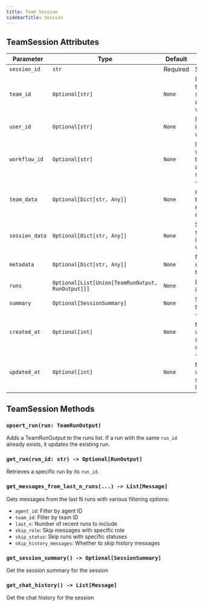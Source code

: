 ```yaml
---
title: Team Session
sidebarTitle: Session
---
```


## TeamSession Attributes
| Parameter | Type | Default | Description |
|-----------|------|---------|-------------|
| `session_id` | `str` | Required | Session UUID |
| `team_id` | `Optional[str]` | `None` | ID of the team that this session is associated with |
| `user_id` | `Optional[str]` | `None` | ID of the user interacting with this team |
| `workflow_id` | `Optional[str]` | `None` | ID of the workflow that this session is associated with |
| `team_data` | `Optional[Dict[str, Any]]` | `None` | Team Data: name, team_id, model, and mode |
| `session_data` | `Optional[Dict[str, Any]]` | `None` | Session Data: session_state, images, videos, audio |
| `metadata` | `Optional[Dict[str, Any]]` | `None` | Metadata stored with this team |
| `runs` | `Optional[List[Union[TeamRunOutput, RunOutput]]]` | `None` | List of all runs in the session |
| `summary` | `Optional[SessionSummary]` | `None` | Summary of the session |
| `created_at` | `Optional[int]` | `None` | The unix timestamp when this session was created |
| `updated_at` | `Optional[int]` | `None` | The unix timestamp when this session was last updated |

## TeamSession Methods

### `upsert_run(run: TeamRunOutput)`

Adds a TeamRunOutput to the runs list. If a run with the same `run_id` already exists, it updates the existing run.

### `get_run(run_id: str) -> Optional[RunOutput]`

Retrieves a specific run by its `run_id`.

### `get_messages_from_last_n_runs(...) -> List[Message]`

Gets messages from the last N runs with various filtering options:
- `agent_id`: Filter by agent ID
- `team_id`: Filter by team ID  
- `last_n`: Number of recent runs to include
- `skip_role`: Skip messages with specific role
- `skip_status`: Skip runs with specific statuses
- `skip_history_messages`: Whether to skip history messages

### `get_session_summary() -> Optional[SessionSummary]`

Get the session summary for the session

### `get_chat_history() -> List[Message]`

Get the chat history for the session

